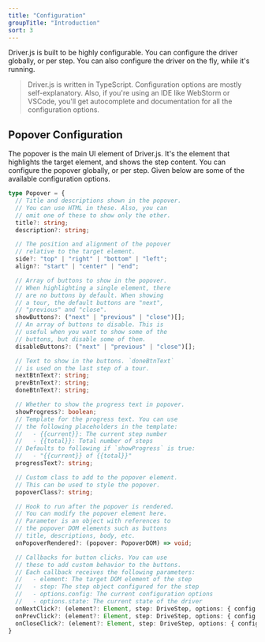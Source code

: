 ```yaml
---
title: "Configuration"
groupTitle: "Introduction"
sort: 3
---
```



Driver.js is built to be highly configurable. You can configure the driver globally, or per step. You can also configure the driver on the fly, while it's running.

> Driver.js is written in TypeScript. Configuration options are mostly self-explanatory. Also, if you're using an IDE like WebStorm or VSCode, you'll get autocomplete and documentation for all the configuration options.

## Popover Configuration

The popover is the main UI element of Driver.js. It's the element that highlights the target element, and shows the step content. You can configure the popover globally, or per step. Given below are some of the available configuration options.

```typescript
type Popover = {
  // Title and descriptions shown in the popover.
  // You can use HTML in these. Also, you can
  // omit one of these to show only the other.
  title?: string;
  description?: string;

  // The position and alignment of the popover
  // relative to the target element.
  side?: "top" | "right" | "bottom" | "left";
  align?: "start" | "center" | "end";

  // Array of buttons to show in the popover.
  // When highlighting a single element, there
  // are no buttons by default. When showing
  // a tour, the default buttons are "next",
  // "previous" and "close".
  showButtons?: ("next" | "previous" | "close")[];
  // An array of buttons to disable. This is
  // useful when you want to show some of the
  // buttons, but disable some of them.
  disableButtons?: ("next" | "previous" | "close")[];

  // Text to show in the buttons. `doneBtnText`
  // is used on the last step of a tour.
  nextBtnText?: string;
  prevBtnText?: string;
  doneBtnText?: string;

  // Whether to show the progress text in popover.
  showProgress?: boolean;
  // Template for the progress text. You can use
  // the following placeholders in the template:
  //   - {{current}}: The current step number
  //   - {{total}}: Total number of steps
  // Defaults to following if `showProgress` is true:
  //   - "{{current}} of {{total}}"
  progressText?: string;

  // Custom class to add to the popover element.
  // This can be used to style the popover.
  popoverClass?: string;

  // Hook to run after the popover is rendered.
  // You can modify the popover element here.
  // Parameter is an object with references to
  // the popover DOM elements such as buttons
  // title, descriptions, body, etc.
  onPopoverRendered?: (popover: PopoverDOM) => void;

  // Callbacks for button clicks. You can use
  // these to add custom behavior to the buttons.
  // Each callback receives the following parameters:
  //   - element: The target DOM element of the step
  //   - step: The step object configured for the step
  //   - options.config: The current configuration options
  //   - options.state: The current state of the driver
  onNextClick?: (element?: Element, step: DriveStep, options: { config: Config; state: State }) => void
  onPrevClick?: (element?: Element, step: DriveStep, options: { config: Config; state: State }) => void
  onCloseClick?: (element?: Element, step: DriveStep, options: { config: Config; state: State }) => void
}
```
